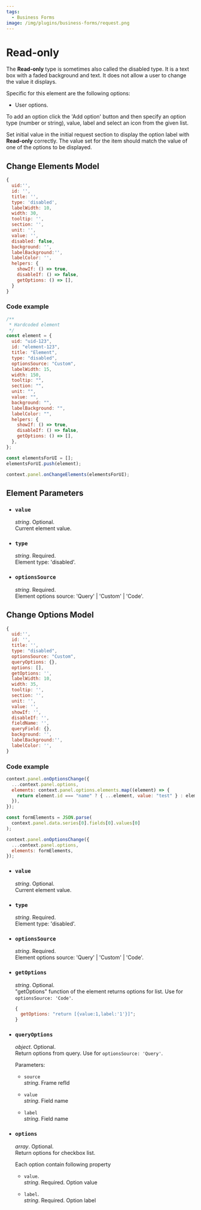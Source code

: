 ```yaml
---
tags:
  - Business Forms
image: /img/plugins/business-forms/request.png
---
```



# Read-only

The **Read-only** type is sometimes also called the disabled type. It is a text box with a faded background and text. It does not allow a user to change the value it displays.

Specific for this element are the following options:

- User options.

To add an option click the 'Add option' button and then specify an option type (number or string), value, label and select an icon from the given list.

Set initial value in the initial request section to display the option label with **Read-only** correctly. The value set for the item should match the value of one of the options to be displayed.

## Change Elements Model

<InfoUseChangeElements />

```js
{
  uid:'',
  id: '',
  title: '',
  type: 'disabled',
  labelWidth: 10,
  width: 30,
  tooltip: '',
  section: '',
  unit: '',
  value: '',
  disabled: false,
  background: '',
  labelBackground:'',
  labelColor: '',
  helpers: {
    showIf: () => true,
    disableIf: () => false,
    getOptions: () => [],
  }
}
```

### Code example

```javascript
/**
 * Hardcoded element
 */
const element = {
  uid: "uid-123",
  id: "element-123",
  title: "Element",
  type: "disabled",
  optionsSource: "Custom",
  labelWidth: 15,
  width: 150,
  tooltip: "",
  section: "",
  unit: "",
  value: "",
  background: "",
  labelBackground: "",
  labelColor: "",
  helpers: {
    showIf: () => true,
    disableIf: () => false,
    getOptions: () => [],
  },
};

const elementsForUI = [];
elementsForUI.push(element);

context.panel.onChangeElements(elementsForUI);
```

<BaseChangeElements />

## Element Parameters

- ### `value`

  _string_. Optional.  
   Current element value.

- ### `type`

  _string_. Required.  
  Element type: 'disabled'.

- ### `optionsSource`

  _string_. Required.  
  Element options source: 'Query' | 'Custom' | 'Code'.

<BaseParameters />

## Change Options Model

<InfoUseOptionsChange />

```js
{
  uid:'',
  id: '',
  title: '',
  type: "disabled",
  optionsSource: "Custom",
  queryOptions: {},
  options: [],
  getOptions: '',
  labelWidth: 10,
  width: 35,
  tooltip: '',
  section: '',
  unit: '',
  value: '',
  showIf: '',
  disableIf: '',
  fieldName: '',
  queryField: {},
  background: '',
  labelBackground:'',
  labelColor: '',
}
```

### Code example

```javascript
context.panel.onOptionsChange({
  ...context.panel.options,
  elements: context.panel.options.elements.map((element) => {
    return element.id === "name" ? { ...element, value: "test" } : element;
  }),
});
```

```javascript
const formElements = JSON.parse(
  context.panel.data.series[0].fields[0].values[0]
);

context.panel.onOptionsChange({
  ...context.panel.options,
  elements: formElements,
});
```

- ### `value`

  _string_. Optional.  
   Current element value.

- ### `type`

  _string_. Required.  
  Element type: 'disabled'.

- ### `optionsSource`

  _string_. Required.  
  Element options source: 'Query' | 'Custom' | 'Code'.

- ### `getOptions`

  _string_. Optional.  
   "getOptions" function of the element returns options for list. Use for `optionsSource: 'Code'`.

  ```js
  {
    getOptions: "return [{value:1,label:'1'}]";
  }
  ```

- ### `queryOptions`

  _object_. Optional.  
   Return options from query. Use for `optionsSource: 'Query'`.

  Parameters:

  - `source`  
     _string_. Frame refId

  - `value`  
     _string_. Field name

  - `label`  
     _string_. Field name

- ### `options`

  _array_. Optional.  
  Return options for checkbox list.

  Each option contain following property

  - `value`.  
    _string_. Required.
    Option value

  - `label`.  
    _string_. Required.
    Option label

<BaseOptionsParameters />
